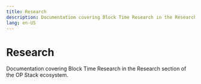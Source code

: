```yaml
---
title: Research
description: Documentation covering Block Time Research in the Research section of the OP Stack ecosystem.
lang: en-US
---
```



# Research

Documentation covering Block Time Research in the Research section of the OP Stack ecosystem.

<Cards>
  <Card title="Block time research" href="/stack/research/block-time-research" />
</Cards>
